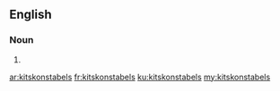 ==English==

===Noun===
{{head|en|noun plural form}}

# {{plural of|kitskonstabel|lang=en}}

[[ar:kitskonstabels]]
[[fr:kitskonstabels]]
[[ku:kitskonstabels]]
[[my:kitskonstabels]]